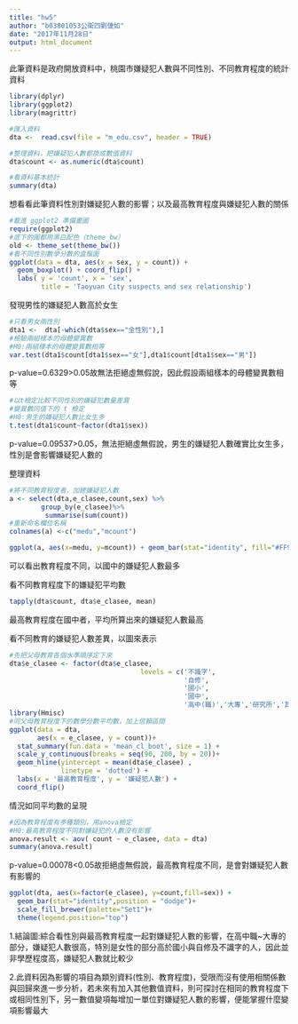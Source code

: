 ---
title: "hw5"
author: "b03801053公衛四劉倢如"
date: "2017年11月28日"
output: html_document
---

此筆資料是政府開放資料中，桃園市嫌疑犯人數與不同性別、不同教育程度的統計資料

```{r}
library(dplyr)
library(ggplot2)
library(magrittr)
```

```{r }
#匯入資料
dta <-  read.csv(file = "m_edu.csv", header = TRUE)
```



```{r }
#整理資料，把嫌疑犯人數都換成數值資料
dta$count <- as.numeric(dta$count)
```


```{r}
#看資料基本統計
summary(dta)
```

想看看此筆資料性別對嫌疑犯人數的影響；以及最高教育程度與嫌疑犯人數的關係



```{r}
#載進 ggplot2 準備畫圖
require(ggplot2)
#底下的圖都用黑白配色（theme_bw）
old <- theme_set(theme_bw())
#看不同性別數學分數的盒鬚圖
ggplot(data = dta, aes(x = sex, y = count)) +
  geom_boxplot() + coord_flip() +
  labs( y = 'count', x = 'sex', 
        title = 'Taoyuan City suspects and sex relationship')
```

發現男性的嫌疑犯人數高於女生

```{r}
#只看男女兩性別
dta1 <-  dta[-which(dta$sex=="全性別"),]
#檢驗兩組樣本的母體變異數
#H0:兩組樣本的母體變異數相等
var.test(dta1$count[dta1$sex=="女"],dta1$count[dta1$sex=="男"])
```

p-value=0.6329>0.05故無法拒絕虛無假說，因此假設兩組樣本的母體變異數相等



```{r}
#以t檢定比較不同性別的嫌疑犯數量差異
#變異數同值下的 t 檢定
#H0:男生的嫌疑犯人數比女生多
t.test(dta1$count~factor(dta1$sex))
```

p-value=0.09537>0.05，無法拒絕虛無假說，男生的嫌疑犯人數確實比女生多，性別是會影響嫌疑犯人數的





整理資料

```{r}
#將不同教育程度者，加總嫌疑犯人數
a <- select(dta,e_clasee,count,sex) %>%
        group_by(e_clasee)%>%
         summarise(sum(count))
#重新命名欄位名稱
colnames(a) <-c("medu","mcount")
```


```{r}
ggplot(a, aes(x=medu, y=mcount)) + geom_bar(stat="identity", fill="#FF9999", colour="black")
```

可以看出教育程度不同，以國中的嫌疑犯人數最多





看不同教育程度下的嫌疑犯平均數

```{r}
tapply(dta$count, dta$e_clasee, mean)
```

最高教育程度在國中者，平均所算出來的嫌疑犯人數最高





看不同教育的嫌疑犯人數差異，以圖來表示

```{r}
#先把父母教育各個水準順序定下來
dta$e_clasee <- factor(dta$e_clasee, 
                                 levels = c('不識字',
                                            '自修',
                                            '國小',
                                            '國中', 
                                            '高中(職)','大專','研究所','其他'))
library(Hmisc)
#同父母教育程度下的數學分數平均數，加上信賴區間
ggplot(data = dta, 
       aes(x = e_clasee, y = count))+
  stat_summary(fun.data = 'mean_cl_boot', size = 1) +
  scale_y_continuous(breaks = seq(90, 200, by = 20))+
  geom_hline(yintercept = mean(dta$e_clasee) , 
             linetype = 'dotted') +
  labs(x = '最高教育程度', y = '嫌疑犯人數') +
  coord_flip()

```

情況如同平均數的呈現





```{r}
#因為教育程度有多種類別，用anova檢定
#H0:最高教育程度不同對嫌疑犯的人數沒有影響
anova.result <- aov( count ~ e_clasee, data = dta)
summary(anova.result)
```

p-value=0.00078<0.05故拒絕虛無假說，最高教育程度不同，是會對嫌疑犯人數有影響的





```{r}
ggplot(dta, aes(x=factor(e_clasee), y=count,fill=sex)) +
  geom_bar(stat="identity",position = "dodge")+
  scale_fill_brewer(palette="Set1")+
  theme(legend.position="top")
```

1.結論圖:綜合看性別與最高教育程度一起對嫌疑犯人數的影響，在高中職~大專的部分，嫌疑犯人數很高，特別是女性的部分高於國小與自修及不識字的人，因此並非學歷程度高，嫌疑犯人數就比較少

2.此資料因為影響的項目為類別資料(性別、教育程度)，受限而沒有使用相關係數與回歸來進一步分析，若未來有加入其他數值資料，則可探討在相同的教育程度下或相同性別下，另一數值變項每增加一單位對嫌疑犯人數的影響，便能掌握什麼變項影響最大
